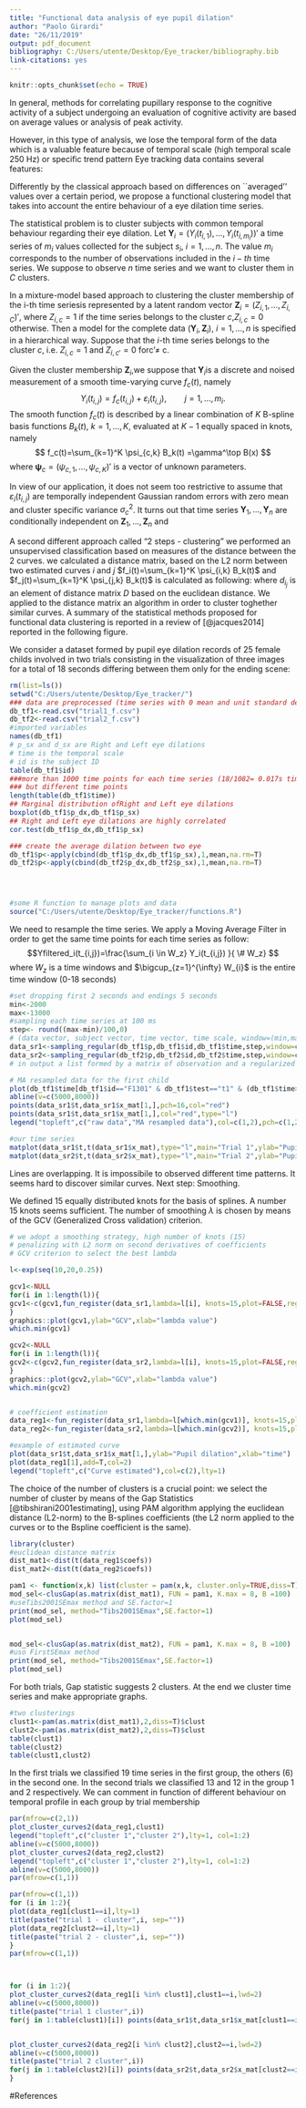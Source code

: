 ```yaml
---
title: "Functional data analysis of eye pupil dilation"
author: "Paolo Girardi"
date: "26/11/2019"
output: pdf_document
bibliography: C:/Users/utente/Desktop/Eye_tracker/bibliography.bib
link-citations: yes
---
```


```r
knitr::opts_chunk$set(echo = TRUE)
```
\newcommand{\normb}[1]{\bigl\|{#1}\bigr\|}
\newcommand{\Ind}[1]{\mbox{\larger\textbf{1}}_{#1}}
\newcommand{\tr}{{}^{\intercal}}
\newcommand{\balpha}{\boldsymbol{\alpha}}
\newcommand{\bbeta}{\boldsymbol{\beta}}
\newcommand{\btheta}{\boldsymbol{\theta}}
\newcommand{\bgamma}{\boldsymbol{\gamma}}
\newcommand{\bdelta}{\boldsymbol{\delta}}
\newcommand{\bpsi}{\boldsymbol{\psi}}
\newcommand{\bTheta}{\boldsymbol{\Theta}}
\newcommand{\bB}{\mathbf{B}}
\newcommand{\bX}{\mathbf{X}}
\newcommand{\bY}{\mathbf{Y}}
\newcommand{\bZ}{\mathbf{Z}}
\newcommand{\ba}{\mathbf{a}}
\newcommand{\bc}{\mathbf{c}}
\newcommand{\bu}{\mathbf{u}}
\newcommand{\bv}{\mathbf{v}}
\newcommand{\bw}{\mathbf{w}}
\newcommand{\bx}{\mathbf{x}}
\newcommand{\by}{\mathbf{y}}
\newcommand{\bz}{\mathbf{z}}

\abstract
In general, methods for correlating pupillary response to the cognitive activity of a subject undergoing an evaluation of cognitive activity are based on average values or analysis of peak activity.

However, in this type of analysis, we lose the temporal form of the data which is a valuable feature because of temporal scale (high temporal scale 250 Hz) or specific trend pattern 
Eye tracking data contains several features:
\begin{itemize}
\item Eye point of gaze;
\item Fixation (and relative Area Of Interest -AOI-) and Saccade time periods.
\item \textbf{Eye pupil dilation}
\end{itemize}

Differently by the classical approach based on differences on ``averaged'' values over a certain period, we propose a functional clustering model that takes into account the entire behaviour of a eye dilation time series.


\section{Functional data clustering... a gentle introduction}
The statistical problem is to cluster subjects with common temporal behaviour regarding their eye dilation.
Let $\bY_i = (Y_i (t_{i,1}),\ldots,Y_i (t_{i,m_i}))'$ a time series of $m_i$ values
collected for the subject $s_i$, $i=1,\ldots,n$. The value $m_i$ corresponds to the number of observations included in the $i-th$ time series. We suppose to observe $n$ time series and we want to cluster them in $C$ clusters.
\subsection{Model-based Functional data clustering}
In a mixture-model based approach to clustering the cluster membership of the i-th time seriesis represented by a latent random vector $\bZ_i=(Z_{i,1},\ldots,Z_{i,C})'$, where $Z_{i,c}=1$ if the time series belongs to the cluster $c$,$Z_{i,c}=0$ otherwise. Then a model for the complete data $(\bY_i,\bZ_i)$, $i=1,\ldots,n$ is specified in a hierarchical way.
Suppose that the $i$-th time series belongs to the cluster $c$, i.e. $Z_{i,c}=1$ and $Z_{i,c'}=0$ forc'$\ne$ c.

Given the cluster membership $\bZ_i$,we suppose that $\bY_i$is a discrete and noised measurement of a smooth time-varying curve $f_{c}(t)$, namely
$$
Y_i(t_{i,j})=f_c(t_{i,j})+\varepsilon_{i}(t_{i,j}),\qquad j=1,\ldots,m_i.
$$
The smooth function $f_c(t)$ is described by a linear combination of $K$ B-spline basis functions $B_k(t)$, $k=1,\ldots,K$, evaluated at $K-1$ equally spaced in knots, namely
$$
f_c(t)=\sum_{k=1}^K \psi_{c,k} B_k(t)
=\gamma^\top B(x)
$$
where $\bpsi_{c}=(\psi_{c,1},\ldots, \psi_{c,K})'$ is a vector of unknown parameters.

 
In view of our application, it does not seem too restrictive to assume that $\varepsilon_i(t_{i,j})$ are temporally independent Gaussian random errors with zero mean and cluster specific variance $\sigma_c^2$. It turns out that time series $\bY_1,\ldots,\bY_n$ are conditionally independent on $\bZ_1,\ldots,\bZ_n$ and 
\begin{equation}\label{eq:mod}
Y_i(t_{i,j})|\bZ_{i} \sim \mathcal{N}\left(\sum_{k=1}^K \psi_{c,k} B_k(t_{i,j}),\sigma^2_c\right), \quad j=1\ldots,m_i.
 \end{equation}
\subsection{Two steps Functional data clustering}
A second different approach called "2 steps - clustering" we performed an unsupervised classification based on measures of the distance between the 2 curves. we calculated a distance matrix, based on the L2 norm between two estimated curves $i$ and $j$ $f_i(t)=\sum_{k=1}^K \psi_{i,k} B_k(t)$ and $f_j(t)=\sum_{k=1}^K \psi_{j,k} B_k(t)$ is calculated as following:
\begin{equation}\label{eq:2stepsfun}
d_{i,j}= \sqrt{(\sum_{k=1}^K \psi_{i,k} B_k(t)-\sum_{k=1}^K \psi_{j,k} B_k(t))^2 }\approx \sqrt{\sum_{k=1}^K (\psi_{i,k}-\psi_{j,k})^2}  \mbox{   } \forall i \neq j,
 \end{equation}
where $d_{i_j}$ is an element of distance matrix $D$ based on the euclidean distance. We applied to the distance matrix an algorithm in order to cluster toghether similar curves.
A summary of the statistical methods proposed for functional data clustering is reported in a review of [@jacques2014] reported in the following figure.

\includegraphics{fig2_preda.jpg}

\section{Eye tracking dilation dataset}
We consider a dataset formed by pupil eye dilation records of 25 female childs involved in two trials consisting in the visualization of three images for a total of 18 seconds differing between them only for the ending scene:
\begin{itemize}
\item Trial 1: Ambiguous situation - Teacher with bad reaction - \textbf{Child with bad reaction};
\item Trial 2: Ambiguous situation - Teacher with bad reaction - \textbf{Child with mild reaction}.
\end{itemize}

\begin{tabular}{cccc}
\textbf{Trial 1}& \includegraphics[width=0.25\textwidth]{ambigua.jpg} & \includegraphics[width=0.25\textwidth]{maestra cattiva.jpg}& \includegraphics[width=0.25\textwidth]{maestra-ostile-bambino-ostile.jpg}\\
\textbf{Trial 2}& \includegraphics[width=0.25\textwidth]{ambigua.jpg} &\includegraphics[width=0.25\textwidth]{maestra cattiva.jpg} & \includegraphics[width=0.25\textwidth]{maestra-ostile-bambino-buono.jpg}\\
\end{tabular}
```r
rm(list=ls())
setwd("C:/Users/utente/Desktop/Eye_tracker/")
### data are preprocessed (time series with 0 mean and unit standard deviation)
db_tf1<-read.csv("trial1_f.csv")
db_tf2<-read.csv("trial2_f.csv")
#imported variables
names(db_tf1)
# p_sx and d_sx are Right and Left eye dilations
# time is the temporal scale
# id is the subject ID
table(db_tf1$id)
###more than 1000 time points for each time series (18/1082= 0.017s time scale)
### but different time points 
length(table(db_tf1$time))
## Marginal distribution ofRight and Left eye dilations
boxplot(db_tf1$p_dx,db_tf1$p_sx)
## Right and Left eye dilations are highly correlated
cor.test(db_tf1$p_dx,db_tf1$p_sx)

### create the average dilation between two eye
db_tf1$p<-apply(cbind(db_tf1$p_dx,db_tf1$p_sx),1,mean,na.rm=T)
db_tf2$p<-apply(cbind(db_tf2$p_dx,db_tf2$p_sx),1,mean,na.rm=T)




#some R function to manage plots and data
source("C:/Users/utente/Desktop/Eye_tracker/functions.R")

```
\section{Moving Average Filter}
We need to resample the time series.
We apply a Moving Average Filter in order to get the same time points for each time series as follow:
$$Yfiltered_i(t_{i,j})=\frac{\sum_{i \in W_z} Y_i(t_{i,j}) }{ \# W_z} $$
where $W_z$ is a time windows and $\bigcup_{z=1}^{\infty} W_{i}$ is the entire time window (0-18 seconds)
```r
#set dropping first 2 seconds and endings 5 seconds
min<-2000
max<-13000
#sampling each time series at 100 ms
step<- round((max-min)/100,0)
# (data vector, subject vector, time vector, time scale, window=(min,max))
data_sr1<-sampling_regular(db_tf1$p,db_tf1$id,db_tf1$time,step,window=c(min,max))
data_sr2<-sampling_regular(db_tf2$p,db_tf2$id,db_tf2$time,step,window=c(min,max))
# in output a list formed by a matrix of observation and a regularized time vector

# MA resampled data for the first child
plot(db_tf1$time[db_tf1$id=="F1301" & db_tf1$test=="t1" & (db_tf1$time> min & db_tf1$time< max)],scale(db_tf1$p[db_tf1$id=="F1301" & db_tf1$test=="t1" & (db_tf1$time> min & db_tf1$time< max)],scale=TRUE),type="l",ylab="Pupil dilation",xlab="time")
abline(v=c(5000,8000))
points(data_sr1$t,data_sr1$x_mat[1,],pch=16,col="red")
points(data_sr1$t,data_sr1$x_mat[1,],col="red",type="l")
legend("topleft",c("raw data","MA resampled data"),col=c(1,2),pch=c(1,2),lty=c(1,1))

#our time series 
matplot(data_sr1$t,t(data_sr1$x_mat),type="l",main="Trial 1",ylab="Pupil dilation",xlab="time")
matplot(data_sr2$t,t(data_sr2$x_mat),type="l",main="Trial 2",ylab="Pupil dilation",xlab="time")

```
Lines are overlapping. It is impossibile to observed different time patterns.
It seems hard to discover similar curves.
Next step: Smoothing.

We defined 15 equally distributed knots for the basis of splines. A number 15 knots seems sufficient.
The number of smoothing $\lambda$ is chosen by means of the GCV (Generalized Cross validation) criterion. 

```r
# we adopt a smoothing strategy, high number of knots (15) 
# penalizing with L2 norm on second derivatives of coefficients
# GCV criterion to select the best lambda 

l<-exp(seq(10,20,0.25))

gcv1<-NULL
for(i in 1:length(l)){
gcv1<-c(gcv1,fun_register(data_sr1,lambda=l[i], knots=15,plot=FALSE,register=FALSE)$gcv)
}
graphics::plot(gcv1,ylab="GCV",xlab="lambda value")
which.min(gcv1)

gcv2<-NULL
for(i in 1:length(l)){
gcv2<-c(gcv2,fun_register(data_sr2,lambda=l[i], knots=15,plot=FALSE,register=FALSE)$gcv)
}
graphics::plot(gcv2,ylab="GCV",xlab="lambda value")
which.min(gcv2)


# coefficient estimation 
data_reg1<-fun_register(data_sr1,lambda=l[which.min(gcv1)], knots=15,plot=FALSE,register=FALSE)$data_reg
data_reg2<-fun_register(data_sr2,lambda=l[which.min(gcv2)], knots=15,plot=FALSE,register=FALSE)$data_reg

#example of estimated curve
plot(data_sr1$t,data_sr1$x_mat[1,],ylab="Pupil dilation",xlab="time")
plot(data_reg1[1],add=T,col=2)
legend("topleft",c("Curve estimated"),col=c(2),lty=1)

```

\section{Number of clusters}
The choice of the number of clusters is a crucial point: we select the number of cluster by means of the Gap Statistics [@tibshirani2001estimating], using PAM algorithm applying the euclidean distance (L2-norm) to the B-splines coefficients (the L2 norm applied to the curves or to the Bspline coefficient is the same). 
```r
library(cluster)
#euclidean distance matrix
dist_mat1<-dist(t(data_reg1$coefs))
dist_mat2<-dist(t(data_reg2$coefs))

pam1 <- function(x,k) list(cluster = pam(x,k, cluster.only=TRUE,diss=T))
mod_sel<-clusGap(as.matrix(dist_mat1), FUN = pam1, K.max = 8, B =100)
#useTibs2001SEmax method and SE.factor=1
print(mod_sel, method="Tibs2001SEmax",SE.factor=1)
plot(mod_sel)


mod_sel<-clusGap(as.matrix(dist_mat2), FUN = pam1, K.max = 8, B =100)
#uso FirstSEmax method
print(mod_sel, method="Tibs2001SEmax",SE.factor=1)
plot(mod_sel)

```




For both trials, Gap statistic suggests 2 clusters. At the end we cluster time series and make appropriate graphs.

```r


#two clusterings
clust1<-pam(as.matrix(dist_mat1),2,diss=T)$clust
clust2<-pam(as.matrix(dist_mat2),2,diss=T)$clust
table(clust1)
table(clust2)
table(clust1,clust2)
```
\subsection{Results}
In the first trials we classified 19 time series in the first group, the others (6) in the second one.
In the second trials we classified 13 and 12 in the group 1 and 2 respectively.
We can comment in function of different behaviour on temporal profile in each group by trial membership
```r
par(mfrow=c(2,1))
plot_cluster_curves2(data_reg1,clust1)
legend("topleft",c("cluster 1","cluster 2"),lty=1, col=1:2)
abline(v=c(5000,8000))
plot_cluster_curves2(data_reg2,clust2)
legend("topleft",c("cluster 1","cluster 2"),lty=1, col=1:2)
abline(v=c(5000,8000))
par(mfrow=c(1,1))

par(mfrow=c(1,1))
for (i in 1:2){ 
plot(data_reg1[clust1==i],lty=1)
title(paste("trial 1 - cluster",i, sep=""))
plot(data_reg2[clust2==i],lty=1)
title(paste("trial 2 - cluster",i, sep=""))
}
par(mfrow=c(1,1))



for (i in 1:2){ 
plot_cluster_curves2(data_reg1[i %in% clust1],clust1==i,lwd=2)
abline(v=c(5000,8000))
title(paste("trial 1 cluster",i))
for(j in 1:table(clust1)[i]) points(data_sr1$t,data_sr1$x_mat[clust1==i,][j,],cex=0.5)


plot_cluster_curves2(data_reg2[i %in% clust2],clust2==i,lwd=2) 
abline(v=c(5000,8000))
title(paste("trial 2 cluster",i))
for(j in 1:table(clust2)[i]) points(data_sr2$t,data_sr2$x_mat[clust2==i,][j,],cex=0.5)
}

```
#References
